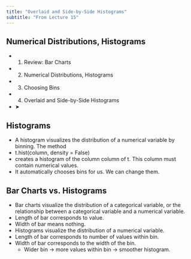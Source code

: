 ```yaml
---
title: "Overlaid and Side-by-Side Histograms"
subtitle: "From Lecture 15"
---
```


## Numerical Distributions, Histograms

- 1. Review: Bar Charts
- 2. Numerical Distributions, Histograms
- 3. Choosing Bins
- 4. Overlaid and Side-by-Side Histograms
- ➤

## Histograms

- A histogram visualizes the distribution of a numerical variable by binning. The method
- t.hist(column, density = False)
- creates a histogram of the column column of t. This column must contain numerical values.
- It automatically chooses bins for us. We can change them.

## Bar Charts vs. Histograms

- Bar charts visualize the distribution of a categorical variable, or the relationship between a categorical variable and a numerical variable.
- Length of bar corresponds to value.
- Width of bar means nothing.
- Histograms visualize the distribution of a numerical variable.
- Length of bar corresponds to number of values within bin.
- Width of bar corresponds to the width of the bin.
  - Wider bin → more values within bin → smoother histogram.


